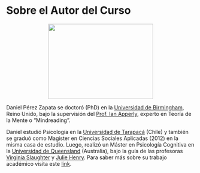 # Sobre el Autor del Curso {-}

```{=html}
<p align="center">
  <img width="280" height="200" src="images/daniel.jpg">
</p>
<p align="center">
</p>
```

Daniel Pérez Zapata se doctoró (PhD) en la [Universidad de Birmingham](https://www.birmingham.ac.uk/index.aspx), Reino Unido, bajo la supervisión del [Prof. Ian Apperly](https://www.birmingham.ac.uk/staff/profiles/psychology/apperly-ian.aspx), experto en Teoría de la Mente o "Mindreading". 

Daniel estudió Psicología en la [Universidad de Tarapacá](https://www.uta.cl) (Chile) y también se graduó como Magister en Ciencias Sociales Aplicadas (2012) en la misma casa de estudio. Luego, realizó un Máster en Psicología Cognitiva en la [Universidad de Queensland](https://www.uq.edu.au/) (Australia), bajo la guía de las profesoras [Virginia Slaughter](https://researchers.uq.edu.au/researcher/499) y [Julie Henry](https://researchers.uq.edu.au/researcher/2589). Para saber más sobre su trabajo académico visita este [link](https://www.danielperezzapata.com){target="_blank"}. 
